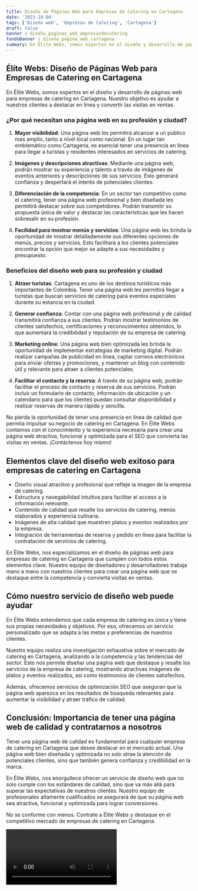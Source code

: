 ```yaml
---
title: Diseño de Páginas Web para Empresas de Catering en Cartagena
date: '2023-10-04'
tags: ['Diseño web', 'Empresas de Catering', 'Cartagena']
draft: false
banner : diseño_paginas_web_empresasdecatering
fondoBanner : diseño_pagina_web_cartagena
summary: En Élite Webs, somos expertos en el diseño y desarrollo de páginas web para empresas de catering en Cartagena. Nuestro objetivo es ayudar a nuestros clientes a destacar en línea y convertir las visitas en ventas.
---
```


## Élite Webs: Diseño de Páginas Web para Empresas de Catering en Cartagena

En Élite Webs, somos expertos en el diseño y desarrollo de páginas web para empresas de catering en Cartagena. Nuestro objetivo es ayudar a nuestros clientes a destacar en línea y convertir las visitas en ventas.

### ¿Por qué necesitan una página web en su profesión y ciudad?

1. **Mayor visibilidad**: Una página web les permitirá alcanzar a un público más amplio, tanto a nivel local como nacional. En un lugar tan emblemático como Cartagena, es esencial tener una presencia en línea para llegar a turistas y residentes interesados en servicios de catering.

2. **Imágenes y descripciones atractivas**: Mediante una página web, podrán mostrar su experiencia y talento a través de imágenes de eventos anteriores y descripciones de sus servicios. Esto generará confianza y despertará el interés de potenciales clientes.

3. **Diferenciación de la competencia**: En un sector tan competitivo como el catering, tener una página web profesional y bien diseñada les permitirá destacar sobre sus competidores. Podrán transmitir su propuesta única de valor y destacar las características que les hacen sobresalir en su profesión.

4. **Facilidad para mostrar menús y servicios**: Una página web les brinda la oportunidad de mostrar detalladamente sus diferentes opciones de menús, precios y servicios. Esto facilitará a los clientes potenciales encontrar la opción que mejor se adapte a sus necesidades y presupuesto.

### Beneficios del diseño web para su profesión y ciudad

1. **Atraer turistas**: Cartagena es uno de los destinos turísticos más importantes de Colombia. Tener una página web les permitirá llegar a turistas que buscan servicios de catering para eventos especiales durante su estancia en la ciudad.

2. **Generar confianza**: Contar con una página web profesional y de calidad transmitirá confianza a sus clientes. Podrán mostrar testimonios de clientes satisfechos, certificaciones y reconocimientos obtenidos, lo que aumentará la credibilidad y reputación de su empresa de catering.

3. **Marketing online**: Una página web bien optimizada les brinda la oportunidad de implementar estrategias de marketing digital. Podrán realizar campañas de publicidad en línea, captar correos electrónicos para enviar ofertas y promociones, y mantener un blog con contenido útil y relevante para atraer a clientes potenciales.

4. **Facilitar el contacto y la reserva**: A través de su página web, podrán facilitar el proceso de contacto y reserva de sus servicios. Podrán incluir un formulario de contacto, información de ubicación y un calendario para que los clientes puedan consultar disponibilidad y realizar reservas de manera rápida y sencilla.

No pierda la oportunidad de tener una presencia en línea de calidad que permita impulsar su negocio de catering en Cartagena. En Élite Webs contamos con el conocimiento y la experiencia necesaria para crear una página web atractiva, funcional y optimizada para el SEO que convierta las visitas en ventas. ¡Contáctenos hoy mismo!

<GifSeo />

<Cta />

## Elementos clave del diseño web exitoso para empresas de catering en Cartagena

- Diseño visual atractivo y profesional que refleje la imagen de la empresa de catering.
- Estructura y navegabilidad intuitiva para facilitar el acceso a la información relevante.
- Contenido de calidad que resalte los servicios de catering, menús elaborados y experiencia culinaria.
- Imágenes de alta calidad que muestren platos y eventos realizados por la empresa.
- Integración de herramientas de reserva y pedido en línea para facilitar la contratación de servicios de catering.

En Élite Webs, nos especializamos en el diseño de páginas web para empresas de catering en Cartagena que cumplen con todos estos elementos clave. Nuestro equipo de diseñadores y desarrolladores trabaja mano a mano con nuestros clientes para crear una página web que se destaque entre la competencia y convierta visitas en ventas.

## Cómo nuestro servicio de diseño web puede ayudar

En Élite Webs entendemos que cada empresa de catering es única y tiene sus propias necesidades y objetivos. Por eso, ofrecemos un servicio personalizado que se adapta a las metas y preferencias de nuestros clientes.

Nuestro equipo realiza una investigación exhaustiva sobre el mercado de catering en Cartagena, analizando a la competencia y las tendencias del sector. Esto nos permite diseñar una página web que destaque y resalte los servicios de la empresa de catering, mostrando atractivas imágenes de platos y eventos realizados, así como testimonios de clientes satisfechos.

Además, ofrecemos servicios de optimización SEO que aseguran que la página web aparezca en los resultados de búsqueda relevantes para aumentar la visibilidad y atraer tráfico de calidad.

## Conclusión: Importancia de tener una página web de calidad y contratarnos a nosotros

Tener una página web de calidad es fundamental para cualquier empresa de catering en Cartagena que desee destacar en el mercado actual. Una página web bien diseñada y optimizada no solo atrae la atención de potenciales clientes, sino que también genera confianza y credibilidad en la marca.

En Élite Webs, nos enorgullece ofrecer un servicio de diseño web que no solo cumple con los estándares de calidad, sino que va más allá para superar las expectativas de nuestros clientes. Nuestro equipo de profesionales altamente cualificados se asegurará de que su página web sea atractiva, funcional y optimizada para lograr conversiones.

No se conforme con menos. Contrate a Élite Webs y destaque en el competitivo mercado de empresas de catering en Cartagena.

<Video />

<CtaBot job='Empresas de Catering' city='Cartagena'/>

<Gmaps query='Cartagena+españa+maps' />
